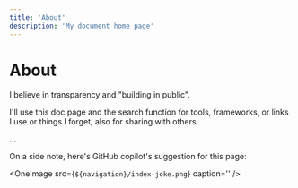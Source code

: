 ```yaml
---
title: 'About'
description: 'My document home page'
---
```


# About


I believe in transparency and "building in public".

I'll use this doc page and the search function for tools, frameworks, or links I use or things I forget, also for sharing with others.

...

On a side note, here's GitHub copilot's suggestion for this page:

<OneImage src={`${navigation}/index-joke.png`} caption='' />
